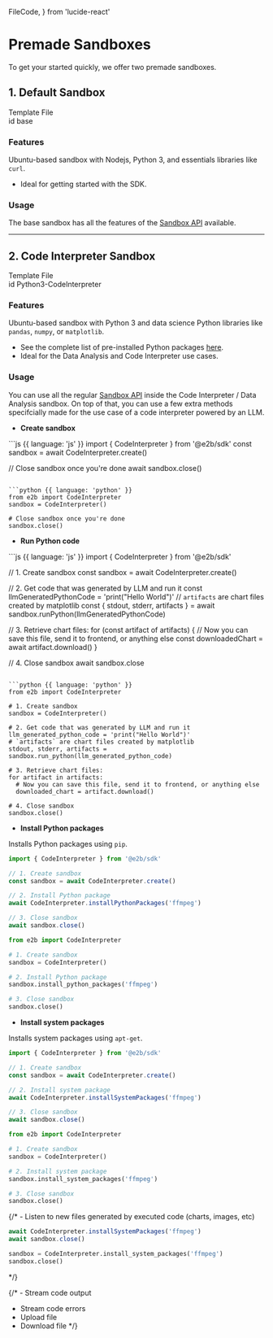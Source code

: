   FileCode,
} from 'lucide-react'

# Premade Sandboxes

To get your started quickly, we offer two premade sandboxes.

## 1. Default Sandbox
<Link
  className="w-fit flex items-center space-x-2 justify-start"
  href="https://github.com/e2b-dev/e2b/blob/main/sandboxes/base/e2b.Dockerfile"
  rel="noopener noreferrer"
  target="_blank"
>
  <FileCode
    size={18}
    className="text-brand-600"
  />
  Template File
</Link>
<div className="pr-1 w-[320px] flex items-center justify-start space-x-2 border border-gray-600 rounded">
  <span className="font-mono text-sm w-8 h-8 flex items-center justify-center border-r border-gray-600">id</span>
  <span className="font-mono text-sm text-gray-200">base</span>
</div>

### Features
Ubuntu-based sandbox with Nodejs, Python 3, and essentials libraries like `curl`.
- Ideal for getting started with the SDK.

### Usage
The base sandbox has all the features of the [Sandbox API](/sandbox/api/envs) available.

---

## 2. Code Interpreter Sandbox
<Link
  className="w-fit flex items-center justify-start space-x-2"
  href="https://github.com/e2b-dev/e2b/blob/main/sandboxes/code-interpreter/e2b.Dockerfile"
  rel="noopener noreferrer"
  target="_blank"
>
  <FileCode
    size={18}
    className="text-brand-600"
  />
  Template File
</Link>

<div className="pr-1 w-[320px] flex items-center justify-start space-x-2 border border-gray-600 rounded">
  <span className="font-mono text-sm w-8 h-8 flex items-center justify-center border-r border-gray-600">id</span>
  <span className="font-mono text-sm text-gray-200">Python3-CodeInterpreter</span>
</div>

### Features
Ubuntu-based sandbox with Python 3 and data science Python libraries like `pandas`, `numpy`, or `matplotlib`.
- See the complete list of pre-installed Python packages [here](https://github.com/e2b-dev/E2B/blob/main/sandboxes/code-interpreter/requirements.txt).
- Ideal for the Data Analysis and Code Interpreter use cases.


### Usage
You can use all the regular [Sandbox API](/sandbox/api/envs) inside the Code Interpreter / Data Analysis sandbox. On top of that, you can use a few extra methods specifcially made for the use case of a code interpreter powered by an LLM.

- **Create sandbox**
<CodeGroup isRunnable={false}>
```js {{ language: 'js' }}
import { CodeInterpreter } from '@e2b/sdk'
const sandbox = await CodeInterpreter.create()

// Close sandbox once you're done
await sandbox.close()
```

```python {{ language: 'python' }}
from e2b import CodeInterpreter
sandbox = CodeInterpreter()

# Close sandbox once you're done
sandbox.close()
```
</CodeGroup>

- **Run Python code**
<CodeGroup isRunnable={false}>
```js {{ language: 'js' }}
import { CodeInterpreter } from '@e2b/sdk'

// 1. Create sandbox
const sandbox = await CodeInterpreter.create()

// 2. Get code that was generated by LLM and run it
const llmGeneratedPythonCode = 'print("Hello World")'
// `artifacts` are chart files created by matplotlib
const { stdout, stderr, artifacts } = await sandbox.runPython(llmGeneratedPythonCode)

// 3. Retrieve chart files:
for (const artifact of artifacts) {
  // Now you can save this file, send it to frontend, or anything else
  const downloadedChart = await artifact.download()
}

// 4. Close sandbox
await sandbox.close
```

```python {{ language: 'python' }}
from e2b import CodeInterpreter

# 1. Create sandbox
sandbox = CodeInterpreter()

# 2. Get code that was generated by LLM and run it
llm_generated_python_code = 'print("Hello World")'
# `artifacts` are chart files created by matplotlib
stdout, stderr, artifacts = sandbox.run_python(llm_generated_python_code)

# 3. Retrieve chart files:
for artifact in artifacts:
  # Now you can save this file, send it to frontend, or anything else
  downloaded_chart = artifact.download()

# 4. Close sandbox
sandbox.close()
```
</CodeGroup>

- **Install Python packages**

Installs Python packages using `pip`.
<CodeGroup isRunnable={false}>
```js {{ language: 'js' }}
import { CodeInterpreter } from '@e2b/sdk'

// 1. Create sandbox
const sandbox = await CodeInterpreter.create()

// 2. Install Python package
await CodeInterpreter.installPythonPackages('ffmpeg')

// 3. Close sandbox
await sandbox.close()
```
```python {{ language: 'python' }}
from e2b import CodeInterpreter

# 1. Create sandbox
sandbox = CodeInterpreter()

# 2. Install Python package
sandbox.install_python_packages('ffmpeg')

# 3. Close sandbox
sandbox.close()
```
</CodeGroup>

- **Install system packages**

Installs system packages using `apt-get`.
<CodeGroup isRunnable={false}>
```js {{ language: 'js' }}
import { CodeInterpreter } from '@e2b/sdk'

// 1. Create sandbox
const sandbox = await CodeInterpreter.create()

// 2. Install system package
await CodeInterpreter.installSystemPackages('ffmpeg')

// 3. Close sandbox
await sandbox.close()
```
```python {{ language: 'python' }}
from e2b import CodeInterpreter

# 1. Create sandbox
sandbox = CodeInterpreter()

# 2. Install system package
sandbox.install_system_packages('ffmpeg')

# 3. Close sandbox
sandbox.close()
```
</CodeGroup>

{/* - Listen to new files generated by executed code (charts, images, etc)
<CodeGroup isRunnable={false}>
```js {{ language: 'js' }}
await CodeInterpreter.installSystemPackages('ffmpeg')
await sandbox.close()
```
```python {{ language: 'python' }}
sandbox = CodeInterpreter.install_system_packages('ffmpeg')
sandbox.close()
```
</CodeGroup> */}

{/* - Stream code output
- Stream code errors
- Upload file
- Download file */}


